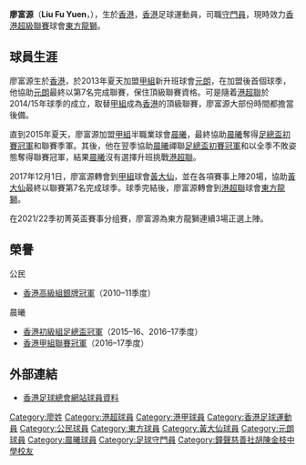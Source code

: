 {{Infobox football biography
| name = 廖富源 <br> Liu Fu Yuen
| image = Liu Fu Yuen.JPG
| fullname = 廖富源
| nickname = 
| birth_date  = {{birth date and age|1990|8|21}}
| birth_place = [[香港|香港]]
| height = {{height|m=1.77}}
| position  = [[守門員|守門員]]
| currentclub = [[東方足球隊|東方龍獅]]
| clubnumber  = 26
| youthyears = 
| youthclubs = 
| years1 = 2011–2013
| clubs1 = [[公民足球隊|公民]]
| caps1  = 5
| goals1 = 0
| years2 = 2013–2015
| clubs2 = [[元朗足球會|元朗]]
| caps2  = 19
| goals2 = 0
| years3 = 2015–2017
| clubs3 = [[晨曦體育會|晨曦]]
| caps3  = 56
| goals3 = 0
| years4 = 2017–2018
| clubs4 = [[黃大仙區康樂體育會|黃大仙]]
| caps4  = 20
| goals4 = 0
| years5 = 2018–
| clubs5 = [[東方足球隊|東方龍獅]]
| caps5  = 0
| goals5 = 0
| nationalyears1 = 
| nationalteam1  = 
| nationalcaps1  = 
| nationalgoals1 = 
}}

'''廖富源'''（'''Liu Fu Yuen'''，{{bd|1990年|8月21日}}），生於[[香港|香港]]，[[香港|香港]]足球運動員，司職[[守門員|守門員]]，現時效力[[香港超級聯賽|香港超級聯賽]]球會[[東方足球隊|東方龍獅]]。

==球員生涯==
廖富源生於[[香港|香港]]，於2013年夏天加盟[[香港甲組聯賽|甲組]]新升班球會[[元朗足球會|元朗]]，在加盟後首個球季，他協助[[元朗足球會|元朗]]最終以第7名完成聯賽，保住頂級聯賽資格。可是隨着[[港超聯|港超聯]]於2014/15年球季的成立，取替[[香港甲組聯賽|甲組]]成為[[香港|香港]]的頂級聯賽，廖富源大部份時間都擔當後備。

直到2015年夏天，廖富源加盟[[香港甲組聯賽|甲組]]半職業球會[[晨曦體育會|晨曦]]，最終協助[[晨曦體育會|晨曦]]奪得[[香港足總盃|足總盃初賽冠軍]]和聯賽季軍。其後，他在翌季協助[[晨曦體育會|晨曦]]禪聯[[香港足總盃|足總盃初賽冠軍]]和以全季不敗姿態奪得聯賽冠軍，結果[[晨曦體育會|晨曦]]沒有選擇升班挑戰[[港超聯|港超聯]]。

2017年12月1日，廖富源轉會到[[香港甲組聯賽|甲組]]球會[[黃大仙區康樂體育會|黃大仙]]，並在各項賽事上陣20場，協助[[黃大仙區康樂體育會|黃大仙]]最終以聯賽第7名完成球季。球季完結後，廖富源轉會到[[港超聯|港超聯]]球會[[東方足球隊|東方龍獅]]。

在2021/22季初菁英盃賽事分组賽，廖富源為東方龍獅連續3場正選上陣。

==榮譽==
;公民
* [[2010–11年香港高級組銀牌|香港高級組銀牌冠軍]]（2010–11季度）
;晨曦
* [[香港足總盃|香港初級組足總盃冠軍]]（2015–16、2016–17季度）
* [[2016–17年香港甲組聯賽|香港甲組聯賽冠軍]]（2016–17季度）

==外部連結==
*[https://www.hkfa.com/ch/club/57/detail?player=5927 香港足球總會網站球員資料] {{Wayback|url=https://www.hkfa.com/ch/club/57/detail?player=5927 |date=20190819031515 }}

{{東方球員名單}}

{{DEFAULTSORT:Liu Fu Yuen}} 
[[Category:廖姓|Category:廖姓]]
[[Category:港超球員|Category:港超球員]]
[[Category:港甲球員|Category:港甲球員]]
[[Category:香港足球運動員|Category:香港足球運動員]]
[[Category:公民球員|Category:公民球員]]
[[Category:東方球員|Category:東方球員]]
[[Category:黃大仙球員|Category:黃大仙球員]]
[[Category:元朗球員|Category:元朗球員]]
[[Category:晨曦球員|Category:晨曦球員]]
[[Category:足球守門員|Category:足球守門員]]
[[Category:鐘聲慈善社胡陳金枝中學校友|Category:鐘聲慈善社胡陳金枝中學校友]]